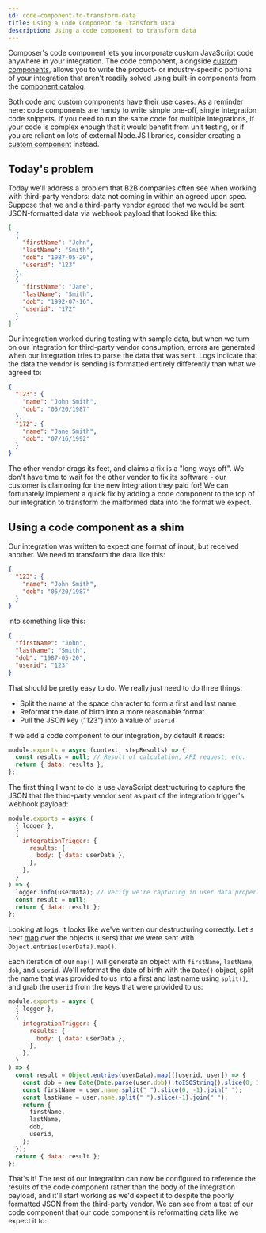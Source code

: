```yaml
---
id: code-component-to-transform-data
title: Using a Code Component to Transform Data
description: Using a code component to transform data
---
```



Composer's code component lets you incorporate custom JavaScript code anywhere in your integration.
The code component, alongside [custom components](/composer/builder/custom-components/writing-custom-components.mdx), allows you to write the product- or industry-specific portions of your integration that aren't readily solved using built-in components from the [component catalog](/composer/builder/builder-components/component-catalog.mdx).

Both code and custom components have their use cases.
As a reminder here: code components are handy to write simple one-off, single integration code snippets.
If you need to run the same code for multiple integrations, if your code is complex enough that it would benefit from unit testing, or if you are reliant on lots of external Node.JS libraries, consider creating a [custom component](/composer/builder/custom-components/writing-custom-components.mdx) instead.

## Today's problem

Today we'll address a problem that B2B companies often see when working with third-party vendors: data not coming in within an agreed upon spec.
Suppose that we and a third-party vendor agreed that we would be sent JSON-formatted data via webhook payload that looked like this:

```json
[
  {
    "firstName": "John",
    "lastName": "Smith",
    "dob": "1987-05-20",
    "userid": "123"
  },
  {
    "firstName": "Jane",
    "lastName": "Smith",
    "dob": "1992-07-16",
    "userid": "172"
  }
]
```

Our integration worked during testing with sample data, but when we turn on our integration for third-party vendor consumption, errors are generated when our integration tries to parse the data that was sent.
Logs indicate that the data the vendor is sending is formatted entirely differently than what we agreed to:

```json
{
  "123": {
    "name": "John Smith",
    "dob": "05/20/1987"
  },
  "172": {
    "name": "Jane Smith",
    "dob": "07/16/1992"
  }
}
```

The other vendor drags its feet, and claims a fix is a "long ways off".
We don't have time to wait for the other vendor to fix its software - our customer is clamoring for the new integration they paid for!
We can fortunately implement a quick fix by adding a code component to the top of our integration to transform the malformed data into the format we expect.

## Using a code component as a shim

Our integration was written to expect one format of input, but received another.
We need to transform the data like this:

```json
{
  "123": {
    "name": "John Smith",
    "dob": "05/20/1987"
  }
}
```

into something like this:

```json
{
  "firstName": "John",
  "lastName": "Smith",
  "dob": "1987-05-20",
  "userid": "123"
}
```

That should be pretty easy to do.
We really just need to do three things:

- Split the name at the space character to form a first and last name
- Reformat the date of birth into a more reasonable format
- Pull the JSON key ("123") into a value of `userid`

If we add a code component to our integration, by default it reads:

```javascript
module.exports = async (context, stepResults) => {
  const results = null; // Result of calculation, API request, etc.
  return { data: results };
};
```

The first thing I want to do is use JavaScript destructuring to capture the JSON that the third-party vendor sent as part of the integration trigger's webhook payload:

```javascript
module.exports = async (
  { logger },
  {
    integrationTrigger: {
      results: {
        body: { data: userData },
      },
    },
  }
) => {
  logger.info(userData); // Verify we're capturing in user data properly
  const result = null;
  return { data: result };
};
```

Looking at logs, it looks like we've written our destructuring correctly.
Let's next [map](https://developer.mozilla.org/en-US/docs/Web/JavaScript/Reference/Global_Objects/Array/map) over the objects (users) that we were sent with `Object.entries(userData).map()`.

Each iteration of our `map()` will generate an object with `firstName`, `lastName`, `dob`, and `userid`.
We'll reformat the date of birth with the `Date()` object, split the name that was provided to us into a first and last name using `split()`, and grab the `userid` from the keys that were provided to us:

```javascript
module.exports = async (
  { logger },
  {
    integrationTrigger: {
      results: {
        body: { data: userData },
      },
    },
  }
) => {
  const result = Object.entries(userData).map(([userid, user]) => {
    const dob = new Date(Date.parse(user.dob)).toISOString().slice(0, 10);
    const firstName = user.name.split(" ").slice(0, -1).join(" ");
    const lastName = user.name.split(" ").slice(-1).join(" ");
    return {
      firstName,
      lastName,
      dob,
      userid,
    };
  });
  return { data: result };
};
```

That's it!
The rest of our integration can now be configured to reference the results of the code component rather than the body of the integration payload, and it'll start working as we'd expect it to despite the poorly formatted JSON from the third-party vendor.
We can see from a test of our code component that our code component is reformatting data like we expect it to:

<Screenshot
  filename="quickstarts/code-component-to-transform-data/results.png"
  maxWidth="800px"
  alt="Step outputs in Composer integration designer"
/>

